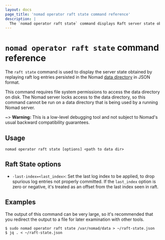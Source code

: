 ```yaml
---
layout: docs
page_title: 'nomad operator raft state command reference'
description: |
  The `nomad operator raft state` command displays Raft server state obtained by replaying Raft log entries persisted in the Nomad data directory.
---
```


# `nomad operator raft state` command reference

The `raft state` command is used to display the server state obtained by
replaying raft log entries persisted in the Nomad [data directory] in
JSON format.

This command requires file system permissions to access the data
directory on disk. The Nomad server locks access to the data
directory, so this command cannot be run on a data directory that is
being used by a running Nomad server.

~> **Warning:** This is a low-level debugging tool and not subject to
  Nomad's usual backward compatibility guarantees.

## Usage

```plaintext
nomad operator raft state [options] <path to data dir>
```

## Raft State options

- `-last-index=<last_index>`: Set the last log index to be applied, to
  drop spurious log entries not properly committed. If the
  `last_index` option is zero or negative, it's treated as an offset
  from the last index seen in raft.

## Examples

The output of this command can be very large, so it's recommended that
you redirect the output to a file for later examination with other
tools.

```shell-session
$ sudo nomad operator raft state /var/nomad/data > ~/raft-state.json
$ jq . < ~/raft-state.json
```

[data directory]: /nomad/docs/configuration#data_dir
